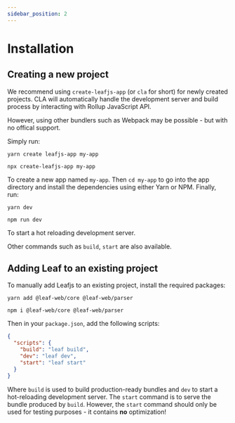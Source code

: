 ```yaml
---
sidebar_position: 2
---
```



# Installation

## Creating a new project

We recommend using `create-leafjs-app` (or `cla` for short) for newly created projects. CLA will automatically handle the development server and build process by interacting with Rollup JavaScript API.

However, using other bundlers such as Webpack may be possible - but with no offical support.

Simply run:

<Tabs>
  <TabItem value="yarn" label="Yarn" default>

    yarn create leafjs-app my-app

  </TabItem>
  <TabItem value="npx" label="NPX">

    npx create-leafjs-app my-app

  </TabItem>
</Tabs>

To create a new app named `my-app`. Then `cd my-app` to go into the app directory and install the dependencies using either Yarn or NPM. Finally, run:


<Tabs>
  <TabItem value="yarn" label="Yarn" default>

    yarn dev

  </TabItem>
  <TabItem value="npm" label="NPM">

    npm run dev

  </TabItem>
</Tabs>

To start a hot reloading development server.

Other commands such as `build`, `start` are also available.

## Adding Leaf to an existing project

To manually add Leafjs to an existing project, install the required packages:


<Tabs>
  <TabItem value="yarn" label="Yarn" default>

    yarn add @leaf-web/core @leaf-web/parser

  </TabItem>
  <TabItem value="npm" label="NPM">

    npm i @leaf-web/core @leaf-web/parser

  </TabItem>
</Tabs>

Then in your `package.json`, add the following scripts:

```json title="package.json"
{
  "scripts": {
    "build": "leaf build",
    "dev": "leaf dev",
    "start": "leaf start"
  }
}
```

Where `build` is used to build production-ready bundles and `dev` to start a hot-reloading development server. The `start` command is to serve the bundle produced by `build`. However, the `start` command should only be used for testing purposes - it contains **no** optimization!
